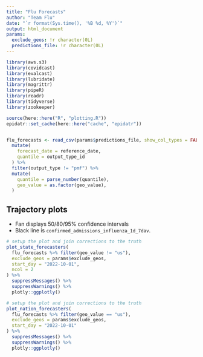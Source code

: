 ```yaml
---
title: "Flu Forecasts"
author: "Team Flu"
date: "`r format(Sys.time(), '%B %d, %Y')`"
output: html_document
params:
  exclude_geos: !r character(0L)
  predictions_file: !r character(0L)
---
```


```r
library(aws.s3)
library(covidcast)
library(evalcast)
library(lubridate)
library(magrittr)
library(pipeR)
library(readr)
library(tidyverse)
library(zookeeper)

source(here::here("R", "plotting.R"))
epidatr::set_cache(here::here("cache", "epidatr"))


flu_forecasts <- read_csv(params$predictions_file, show_col_types = FALSE) %>%
  mutate(
    forecast_date = reference_date,
    quantile = output_type_id
  ) %>%
  filter(output_type != "pmf") %>%
  mutate(
    quantile = parse_number(quantile),
    geo_value = as.factor(geo_value),
  )
```

## Trajectory plots

- Fan displays 50/80/95% confidence intervals
- Black line is `confirmed_admissions_influenza_1d_7dav`.

```r
# setup the plot and join corrections to the truth
plot_state_forecasters(
  flu_forecasts %>% filter(geo_value != "us"),
  exclude_geos = params$exclude_geos,
  start_day = "2022-10-01",
  ncol = 2
) %>%
  suppressMessages() %>%
  suppressWarnings() %>%
  plotly::ggplotly()
```

```r
# setup the plot and join corrections to the truth
plot_nation_forecasters(
  flu_forecasts %>% filter(geo_value == "us"),
  exclude_geos = params$exclude_geos,
  start_day = "2022-10-01"
) %>%
  suppressMessages() %>%
  suppressWarnings() %>%
  plotly::ggplotly()
```
